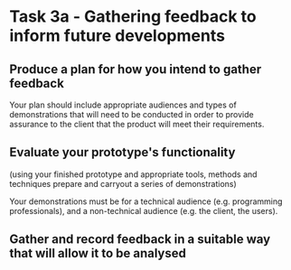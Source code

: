 # Task 3a - Gathering feedback to inform future developments

## Produce a plan for how you intend to gather feedback
Your plan should include appropriate audiences and types of demonstrations that will need to be conducted in order to provide assurance to the client that the product will meet their requirements.

## Evaluate your prototype's functionality
(using your finished prototype and appropriate tools, methods and techniques prepare and carryout a series of demonstrations)

Your demonstrations must be for a technical audience (e.g. programming professionals), and a non-technical audience (e.g. the client, the users).

## Gather and record feedback in a suitable way that will allow it to be analysed